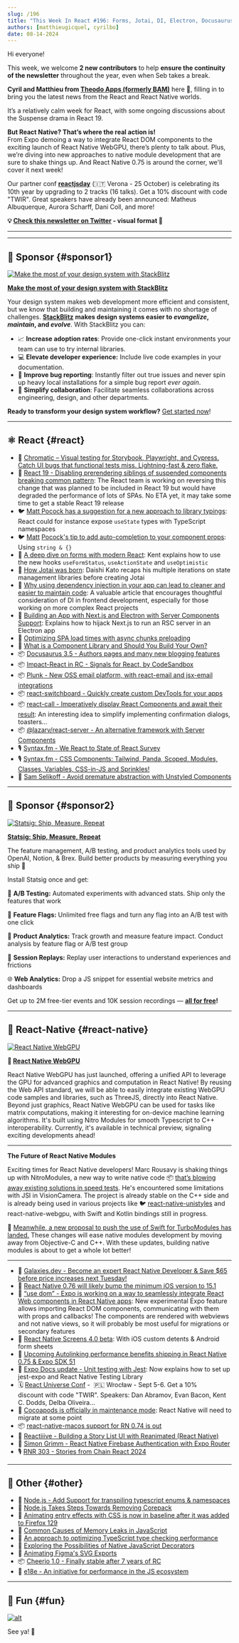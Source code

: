 ```yaml
---
slug: /196
title: "This Week In React #196: Forms, Jotai, DI, Electron, Docusaurus, Signals, Plunk, React-Server, Switchboard, React-Call, RN WebGPU, Nitro Modules, use dom, macOS, Screens, Autolinking, Cocoapods, Corepack, Node.js, TypeScript..."
authors: [matthieugicquel, cyrilbo]
date: 08-14-2024
---
```


Hi everyone!

This week, we welcome **2 new contributors** to help **ensure the continuity of the newsletter** throughout the year, even when Seb takes a break.

**Cyril and Matthieu from [Theodo Apps (formerly BAM)](https://apps.theodo.com/?utm_source=thisweekinreact)** here 👋, filling in to bring you the latest news from the React and React Native worlds.

It’s a relatively calm week for React, with some ongoing discussions about the Suspense drama in React 19.

**But React Native? That’s where the real action is!**\
From Expo demoing a way to integrate React DOM components to the exciting launch of React Native WebGPU, there’s plenty to talk about. Plus, we’re diving into new approaches to native module development that are sure to shake things up. And React Native 0.75 is around the corner, we'll cover it next week!

Our partner conf **[reactjsday](https://2024.reactjsday.it/?utm_source=thisweekinreact)** (🇮🇹 Verona - 25 October) is celebrating its 10th year by upgrading to 2 tracks (16 talks). Get a 10% discount with code "TWIR". Great speakers have already been announced: Matheus Albuquerque, Aurora Scharff, Dani Coll, and more!

<!-- truncate -->

**💡 [Check this newsletter on Twitter](https://slo.im/thread) - visual format 🎨**

---


<Support />

---

## 💸 Sponsor {#sponsor1}

[![Make the most of your design system with StackBlitz](/emails/issues/196/StackBlitz.jpg)](https://stackblitz.com/design-systems?utm_source=twir&utm_medium=primary)

**[Make the most of your design system with StackBlitz](https://stackblitz.com/design-systems?utm_source=twir&utm_medium=primary)**

Your design system makes web development more efficient and consistent, but we know that building and maintaining it comes with no shortage of challenges. [**StackBlitz**](https://stackblitz.com/) **makes design systems easier to _evangelize_, _maintain_, and _evolve_**. With StackBlitz you can:

- 📈 **Increase adoption rates**: Provide one-click instant environments your team can use to try internal libraries.
- 💻 **Elevate developer experience:** Include live code examples in your documentation.
- 🐛 **Improve bug reporting**: Instantly filter out true issues and never spin up heavy local installations for a simple bug report _ever again_.
- 🤝 **Simplify collaboration**: Facilitate seamless collaborations across engineering, design, and other departments.

**Ready to transform your design system workflow?** [Get started now](https://stackblitz.com/design-systems)!

---

## ⚛️ React {#react}

- 💸 [Chromatic – Visual testing for Storybook, Playwright, and Cypress. Catch UI bugs that functional tests miss. Lightning-fast & zero flake.](https://www.chromatic.com/features/visual-test?utm_source=thisweekinreact&utm_medium=quick_link&utm_campaign=q3_2024)
- 👀 [React 19 - Disabling prerendering siblings of suspended components breaking common pattern](https://github.com/facebook/react/issues/29898): The React team is working on reversing this change that was planned to be included in React 19 but would have degraded the performance of lots of SPAs. No ETA yet, it may take some time to get a stable React 19 release
- 🐦 [Matt Pocock has a suggestion for a new approach to library typings](https://x.com/mattpocockuk/status/1821124980043636841): React could for instance expose `useState` types with TypeScript namespaces
- 🐦 [Matt](https://x.com/mattpocockuk/status/1821926395380986219) [Pocock](https://x.com/mattpocockuk/status/1821124980043636841)['s tip to add auto-completion to your component props](https://x.com/mattpocockuk/status/1821926395380986219): Using `string & {}`
- 📜 [A deep dive on forms with modern React](https://www.epicreact.dev/react-forms): Kent explains how to use the new hooks `​​useFormStatus`, `useActionState` and `useOptimistic`
- 📜 [How Jotai was born](https://blog.axlight.com/posts/how-jotai-was-born/): Daishi Kato recaps his multiple iterations on state management libraries before creating Jotai
- 📜 [Why using dependency injection in your app can lead to cleaner and easier to maintain code](https://codedrivendevelopment.com/posts/dependency-injection-in-react): A valuable article that encourages thoughtful consideration of DI in frontend development, especially for those working on more complex React projects
- 📜 [Building an App with Next.js and Electron with Server Components Support](https://www.saybackend.com/blog/03-electron-nextjs-ssr): Explains how to hijack Next.js to run an RSC server in an Electron app
- 📜 [Optimizing SPA load times with async chunks preloading](https://mmazzarolo.com/blog/2024-08-13-async-chunk-preloading-on-load/)
- 📜 [What is a Component Library and Should You Build Your Own?](https://component-odyssey.com/articles/10-what-is-a-library-should-you-build-your-own)
- 📦 [Docusaurus 3.5 - Authors pages and many new blogging features](https://docusaurus.io/blog/releases/3.5)
- 📦 [Impact-React in RC - Signals for React, by CodeSandbox](https://impact-react.dev)
- 📦 [Plunk - New OSS email platform, with react-email and jsx-email integrations](https://www.useplunk.com/)
- 📦 [react-switchboard - Quickly create custom DevTools for your apps](https://github.com/coryhouse/react-switchboard)
- 📦 [react-call - Imperatively display React Components and await their result](https://github.com/desko27/react-call): An interesting idea to simplify implementing confirmation dialogs, toasters…
- 📦 [@lazarv/react-server - An alternative framework with Server Components](https://react-server.dev/)
- 🎙️ [Syntax.fm - We React to State of React Survey](https://syntax.fm/show/805/we-react-to-state-of-react-survey)
- 🎙️ [Syntax.fm - CSS Components: Tailwind, Panda, Scoped, Modules, Classes, Variables, CSS-in-JS and Sprinkles!](https://syntax.fm/show/807/css-components-tailwind-panda-scoped-modules-classes-variables-css-in-js-and-sprinkles)
- 🎥 [Sam Selikoff - Avoid premature abstraction with Unstyled Components](https://www.youtube.com/watch?v=9iJK-Vl6PhE)

<SubscribeFormEmbed placement="middle" />

---

## 💸 Sponsor {#sponsor2}

[![Statsig: Ship, Measure, Repeat](/emails/issues/196/statsig.jpg)](https://statsig.com/?utm_campaign=this-week-in-react&utm_source=sponsorships&utm_medium=email&utm_content=website)

**[Statsig: Ship, Measure, Repeat](https://statsig.com/?utm_campaign=this-week-in-react&utm_source=sponsorships&utm_medium=email&utm_content=website)**

The feature management, A/B testing, and product analytics tools used by OpenAI, Notion, & Brex. Build better products by measuring everything you ship 🚀

Install Statsig once and get:

🧪 **A/B Testing:** Automated experiments with advanced stats. Ship only the features that work

🚩 **Feature Flags:** Unlimited free flags and turn any flag into an A/B test with one click

🥇 **Product Analytics:** Track growth and measure feature impact. Conduct analysis by feature flag or A/B test group

🎥 **Session Replays:** Replay user interactions to understand experiences and frictions

🌐 **Web Analytics:** Drop a JS snippet for essential website metrics and dashboards

Get up to 2M free-tier events and 10K session recordings — [**all for free**](https://statsig.com/?utm_campaign=this-week-in-react&utm_source=sponsorships&utm_medium=email&utm_content=website)**!**

---

## 📱 React-Native {#react-native}

[![React Native WebGPU](/emails/issues/196/rn-webgpu.jpg)](https://www.youtube.com/watch?v=i-DGY98cTjk)

**🎥 [React Native WebGPU](https://www.youtube.com/watch?v=i-DGY98cTjk)**

React Native WebGPU has just launched, offering a unified API to leverage the GPU for advanced graphics and computation in React Native! By reusing the Web API standard, we will be able to easily integrate existing WebGPU code samples and libraries, such as ThreeJS, directly into React Native.
Beyond just graphics, React Native WebGPU can be used for tasks like matrix computations, making it interesting for on-device machine learning algorithms. It's built using Nitro Modules for smooth Typescript to C++ interoperability. Currently, it's available in technical preview, signaling exciting developments ahead!

---

**The Future of React Native Modules**

Exciting times for React Native developers! Marc Rousavy is shaking things up with NitroModules, a new way to write native code 📦 [that’s blowing away existing solutions in speed tests](https://github.com/mrousavy/NitroBenchmarks). He's encountered some limitations with JSI in VisionCamera. The project is already stable on the C++ side and is already being used in various projects like 🐦 [react-native-unistyles](https://x.com/jpudysz/status/1822541758137303233) and react-native-webgpu, with Swift and Kotlin bindings still in progress.

👀 [Meanwhile, a new proposal to push the use of Swift for TurboModules has landed.](https://github.com/okwasniewski/discussions-and-proposals/blob/22edd2c7853aaf2ee654b57f4521e43d668103fb/proposals/0000-swift-turbo-modules.md) These changes will ease native modules development by moving away from Objective-C and C++. With these updates, building native modules is about to get a whole lot better!

---

- 💸 [Galaxies.dev - Become an expert React Native Developer & Save $65 before price increases next Tuesday!](https://galaxies.dev/subscription?utm_campaign=announcement&utm_medium=price-updates&utm_source=thisweekinreact.com)
- 👀 [React Native 0.76 will likely bump the minimum iOS version to 15.1](https://github.com/react-native-community/discussions-and-proposals/discussions/812)
- 👀 [“use dom” - Expo is working on a way to seamlessly integrate React Web components in React Native apps](https://docs.expo.dev/guides/dom-components/): New experimental Expo feature allows importing React DOM components, communicating with them with props and callbacks! The components are rendered with webviews and not native views, so it will probably be most useful for migrations or secondary features
- 👀 [React Native Screens 4.0 beta](https://github.com/software-mansion/react-native-screens/releases/tag/4.0.0-beta.0): With iOS custom detents & Android form sheets
- 👀 [Upcoming Autolinking performance benefits shipping in React Native 0.75 & Expo SDK 51](https://github.com/react-native-community/discussions-and-proposals/discussions/814)
- 📖 [Expo Docs update - Unit testing with Jest](https://docs.expo.dev/develop/unit-testing/): Now explains how to set up jest-expo and React Native Testing Library
- 🗓️ [React Universe Conf](https://www.reactuniverseconf.com/?utm_source=thisweekinreact) -  🇵🇱 Wrocław - Sept 5-6. Get a 10% discount with code "TWIR". Speakers: Dan Abramov, Evan Bacon, Kent C. Dodds, Delba Oliveira...
- 📜 [Cocoapods is officially in maintenance mode](https://blog.cocoapods.org/CocoaPods-Support-Plans/): React Native will need to migrate at some point
- 📦 [react-native-macos support for RN 0.74 is out](https://github.com/microsoft/react-native-macos/releases/tag/v0.74.1)
- 🎥 [Reactiiive - Building a Story List UI with Reanimated (React Native)](https://www.youtube.com/watch?v=NNRym_f8JsA)
- 🎥 [Simon Grimm - React Native Firebase Authentication with Expo Router](https://www.youtube.com/watch?v=BsOik6ycGqk)
- 🎙️ [RNR 303 - Stories from Chain React 2024](https://www.reactnativeradio.com/episodes/rnr-303-stories-from-chain-react-2024)

---

## 🔀 Other {#other}

- 👀 [Node.js - Add Support for transpiling typescript enums & namespaces](https://github.com/nodejs/node/pull/54283)
- 📜 [Node.js Takes Steps Towards Removing Corepack](https://socket.dev/blog/node-js-takes-steps-towards-removing-corepack?utm_medium=feed)
- 📜 [Animating entry effects with CSS is now in baseline after it was added to Firefox 129](https://web.dev/blog/baseline-entry-animations?hl=en)
- 📜 [Common Causes of Memory Leaks in JavaScript](https://www.trevorlasn.com/blog/common-causes-of-memory-leaks-in-javascript/)
- 📜 [An approach to optimizing TypeScript type checking performance](https://www.edgedb.com/blog/an-approach-to-optimizing-typescript-type-checking-performance#how-do-we-quantify-the-type-checker-s-workload)
- 📜 [Exploring the Possibilities of Native JavaScript Decorators](https://frontendmasters.com/blog/exploring-the-possibilities-of-native-javascript-decorators/?ref=cms.macarthur.me)
- 📜 [Animating Figma's SVG Exports](https://courses.nan.fyi/blog/svg/animating-figma-exports)
- 📦 [Cheerio 1.0 - Finally stable after 7 years of RC](https://cheerio.js.org/blog/cheerio-1.0)
- 🔗 [e18e - An initiative for performance in the JS ecosystem](https://e18e.dev/)

---

## 🤭 Fun {#fun}

[![alt](/emails/issues/196/meme.jpg)](https://x.com/DavidKPiano/status/1822633099433316504)

See ya! 👋
